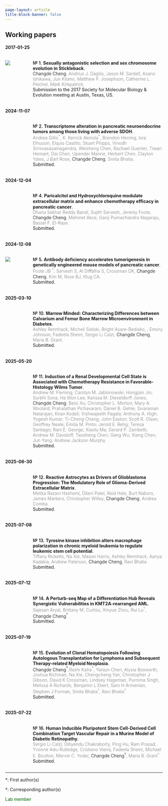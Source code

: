 ```yaml
---
page-layout: article
title-block-banner: false
---
```




## Working papers


#### 2017-01-25 {#sec-w1}



:::: {.columns}

::: {.column width="8%"}
![](preprints/2017_SMBE/featured.png)
:::

::: {.column width="2%"}
:::

::: {.column width="90%"}
[№ 1.]{style="font-size: 100%; font-weight:500; color:black;"} **Sexually antagonistic selection and sex chromosome evolution in Stickleback**. \
[Changde Cheng]{style="font-weight: 300; color:black;"}[,  Andrius J. Dagilis, Jason M. Sardell, Asano Ishikawa, Jun Kitano,  Matthew P. Josephson, Catherine L. Peichel, Mark Kirkpatrick.]{style="font-weight: 300; color:gray;"}\
Submission to the 2017 Society for Molecular Biology & Evolution meeting at Austin, Texas, US.
:::

::::


#### 2024-11-07 {#sec-w3}




:::: {.columns}

::: {.column width="8%"}
<!-- ![](preprints/2024_gmm/featured.png) -->
:::

::: {.column width="2%"}
:::

::: {.column width="90%"}
[№ 2.]{style="font-size: 100%; font-weight:500; color:black;"} **Transcriptome alteration in pancreatic neuroendocrine tumors among those living with adverse SDOH**. \
[Andrea Gillis$^{\ast}$, K. Kerrick Akinola$^{\ast}$, Brendon Herring, Isra Elhussin, Elquis Castillo, Stuart Phipps, Vinodh Srinivasasainagendra, Weisheng Chen, Rachael Guenter, Tiwari Hemant, Dai Chen, Upender Manne, Herbert Chen, Clayton Yates, J Bart Rose, [Changde Cheng]{style="color:black;"}, Smita Bhatia.]{style="font-weight: 300;color:gray;"}\
Submitted.
:::

::::



#### 2024-12-04 {#sec-w5}


:::: {.columns}

::: {.column width="8%"}
<!-- ![](preprints/2024_gmm/featured.png) -->
:::

::: {.column width="2%"}
:::

::: {.column width="90%"}
[№ 4.]{style="font-size: 100%; font-weight:500; color:black;"} **Paricalcitol and Hydroxychloroquine modulate extracellular matrix and enhance chemotherapy eﬃcacy in pancreatic cancer**. \
[Dhana Sekhar Reddy Bandi, Sujith Sarvesh, Jeremy Foote, [Changde Cheng]{style="color:black;"}, Mehmet Akce, Ganji
Purnachandra Nagaraju, Bassel F. El-Raye.]{style="font-weight: 300;color:gray;"}\
Submitted.
:::

::::



#### 2024-12-08 {#sec-w6}


:::: {.columns}

::: {.column width="8%"}
![](preprints/2024_gmm/featured.png)
:::

::: {.column width="2%"}
:::

::: {.column width="90%"}
[№ 5.]{style="font-size: 100%; font-weight:500; color:black;"} **Antibody deficiency accelerates tumorigenesis in genetically engineered mouse models of pancreatic cancer**. \
[Foote JB $^{\dagger}$, Sarvesh S, Al Diﬀalha S, Crossman DK, [Changde Cheng]{style="color:black;"}, Kim M, Rose BJ, Klug CA.]{style="font-weight: 300;color:gray;"}\
Submitted.
:::

::::


<!-- #### 2025-01-15 {#sec-w8} -->


<!-- :::: {.columns} -->

<!-- ::: {.column width="8%"} -->

<!-- ::: -->

<!-- ::: {.column width="2%"} -->
<!-- ::: -->

<!-- ::: {.column width="90%"} -->
<!-- [№ 7.]{style="font-size: 100%; font-weight:500; color:black;"} **Germline Pathogenic/ Likely Pathogenic Mutations and Subsequent Neoplasms among Childhood Cancer Survivors – A report from the Children’s Oncology Group ALTE03N1 Study**. \ -->
<!-- [Liting Zhou , Purnima Singh , David K. Crossman , Joshua Richman , Mr Patrick J Trainor , [Changde Cheng]{style="color:black;"} , Xuexia Wang , Noha Sharafeldin , Lindsey Hageman , Maryam Sheikh , Melissa Richard , Danielle N. Friedman , Joseph Neglia , Zhaoming Wang , Melissa M Hudson , Saro H Armenian , Douglas Hawkins , Ravi Bhatia , Wendy Landier, Smita Bhatia]{style="font-weight: 300;color:gray;"}\ -->
<!-- Submitted. -->
<!-- ::: -->

<!-- :::: -->



<!-- #### 2025-01-20 {#sec-w9} -->


<!-- :::: {.columns} -->

<!-- ::: {.column width="8%"} -->

<!-- ::: -->

<!-- ::: {.column width="2%"} -->
<!-- ::: -->

<!-- ::: {.column width="90%"} -->
<!-- [№ 8.]{style="font-size: 100%; font-weight:500; color:black;"} **Acute myeloid leukemia microenvironment impairs neutrophil maturation and function through NFκB signaling**. \ -->
<!-- [Paran Goel, Sajesan Aryal, Alana M. Franceski, Valeriya Kuznetsova, Amanda Costa, Francesca Luca, Ashley N. Connelly, Daniel W. Phillips, Caroline C. Ennis, Sourajeet Karfa, Brittany L. Crown, Estelle Carminita, Virginia Camacho, Gracie M. Jack, [Changde Cheng]{style="color:black;"}, Asumi Yokota, Rui Lu , Ravi Bhatia , Pran K. Datta, Kellie R. Machlus, P. Brent Ferrell , Hideyo Hirai and Robert S. Welner]{style="font-weight: 300;color:gray;"}\ -->
<!-- Submitted. -->
<!-- ::: -->

<!-- :::: -->


<!-- #### 2025-02-13 {#sec-w10} -->


<!-- :::: {.columns} -->

<!-- ::: {.column width="8%"} -->

<!-- ::: -->

<!-- ::: {.column width="2%"} -->
<!-- ::: -->

<!-- ::: {.column width="90%"} -->
<!-- [№ 9.]{style="font-size: 100%; font-weight:500; color:black;"} **Clonal hematopoiesis and subsequent venous thromboembolism among survivors of autologous transplantation for lymphoma**. \ -->
<!-- [Radhika Gangaraju; Yanjun Chen; Lindsey Hageman; Alysia Bosworth; Elizabeth Ross; Liton Francisco; Purnima Singh; Melissa Richard; Chengcheng Yan; Rashi Kalra; [Changde Cheng]{style="color:black;"}; Saro Armenian; Stephen Forman; Ravi Bhatia; Smita Bhatia.]{style="font-weight: 300;color:gray;"}\ -->
<!-- Submitted. -->
<!-- ::: -->

<!-- :::: -->


#### 2025-03-10 {#sec-w10}


:::: {.columns}

::: {.column width="8%"}

:::

::: {.column width="2%"}
:::

::: {.column width="90%"}
[№ 10.]{style="font-size: 100%; font-weight:500; color:black;"} **Marrow Minded: Characterizing Differences between Calvarium and Femur Bone Marrow Microenvironment in Diabetes**. \
[Ashley Rennhack, Micheli Sielski, Bright Asare-Bediako, , Emory Johnson, Fadeela Sheini, Sergio Li Calzi, [Changde Cheng]{style="color:black;"}, Maria B. Grant.]{style="font-weight: 300;color:gray;"}\
Submitted.
:::

::::



#### 2025-05-20 {#sec-w11}


:::: {.columns}

::: {.column width="8%"}

:::

::: {.column width="2%"}
:::

::: {.column width="90%"}
[№ 11.]{style="font-size: 100%; font-weight:500; color:black;"} **Induction of a Renal Developmental Cell State is Associated with Chemotherapy Resistance in Favorable-Histology Wilms Tumor**. \
[Andrew M. Fleming; Carolyn M. Jablonowski; Hongjian Jin; Surbhi Sona; Ha Won Lee; Karissa M. Dieseldorff Jones; [Changde Cheng]{style="color:black;"}; Beisi Xu; Christopher L. Morton; Mary A. Woolard; Prahalathan Pichavaram; Daniel B. Gehle; Sivaraman Natarajan; Kiran Kodali; Vishwajeeth Pagala; Anthony A. High; Yogesh Kumar; Ti-Cheng Chang; John Easton; Scott R. Olsen; Geoffrey Neale; Emilia M. Pinto; Jerold E. Rehg; Teresa Santiago; Rani E. George; Xiaotu Ma; Gerard P. Zambetti; Andrew M. Davidoff; Taosheng Chen; Gang Wu; Xiang Chen; Jun Yang; Andrew Jackson Murphy]{style="font-weight: 300;color:gray;"}\
Submitted.
:::

::::

#### 2025-06-30 {#sec-w12}


:::: {.columns}

::: {.column width="8%"}

:::

::: {.column width="2%"}
:::

::: {.column width="90%"}
[№ 12.]{style="font-size: 100%; font-weight:500; color:black;"} **Reactive Astrocytes as Drivers of Glioblastoma Progression: The Modulatory Role of Glioma-Derived Extracellular Matrix**. \
[Melika Razavi Hashemi, Dilani Patel, Reid Hale, Burt Nabors, James Markers, Chirstopher Willey,  [Changde Cheng]{style="color:black;"}, Andrea Comba.]{style="font-weight: 300;color:gray;"}\
Submitted.
:::

::::

#### 2025-07-08 {#sec-w13}


:::: {.columns}

::: {.column width="8%"}

:::

::: {.column width="2%"}
:::

::: {.column width="90%"}
[№ 13.]{style="font-size: 100%; font-weight:500; color:black;"} **Tyrosine kinase inhibition alters macrophage polarization in chronic myeloid leukemia to regulate leukemic stem cell potential**. \
[ Tiffany Ricketts, Na Xie, Mason Harris, Ashley Rennhack, Aanya Kadakia, Andrew Paterson, [Changde Cheng]{style="color:black;"}, Ravi Bhatia]{style="font-weight: 300;color:gray;"}\
Submitted.
:::

::::

#### 2025-07-12 {#sec-w14}


:::: {.columns}

::: {.column width="8%"}

:::

::: {.column width="2%"}
:::

::: {.column width="90%"}
[№ 14.]{style="font-size: 100%; font-weight:500; color:black;"} **A Perturb-seq Map of a Differentiation Hub Reveals Synergistic Vulnerabilities in KMT2A-rearranged AML**. \
[Sajesan Aryal, Brittany M. Curtiss, Xinyue Zhou, Rui Lu$^{\dagger}$, [Changde Cheng$^{\dagger}$]{style="color:black;"}.]{style="font-weight: 300;color:gray;"}\
Submitted.
:::

::::

#### 2025-07-19 {#sec-w15}


:::: {.columns}

::: {.column width="8%"}

:::

::: {.column width="2%"}
:::

::: {.column width="90%"}
[№ 15.]{style="font-size: 100%; font-weight:500; color:black;"} **Evolution of Clonal Hematopoiesis Following Autologous Transplantation for Lymphoma and Subsequent Therapy-related Myeloid Neoplasia**. \
[ [Changde Cheng$^{\ast}$]{style="color:black;"},Rashi Kalra$^{\ast}$, Yanjun Chen, Alysia Bosworth, Joshua Richman, Na Xie, Chengcheng Yan, Christopher J Gibson, David K Crossman, Lindsey Hageman, Purnima Singh, Melissa A Richards, Benjamin L Ebert, Saro H Armenian, Stephen J Forman, Smita Bhatia$^{\dagger}$, Ravi Bhatia$^{\dagger}$]{style="font-weight: 300;color:gray;"}\
Submitted.
:::

::::

#### 2025-07-22 {#sec-w16}


:::: {.columns}

::: {.column width="8%"}

:::

::: {.column width="2%"}
:::

::: {.column width="90%"}
[№ 16.]{style="font-size: 100%; font-weight:500; color:black;"} **Human Inducible Pluripotent Stem Cell-Derived Cell Combination Target Vascular Repair in a Murine Model of Diabetic Retinopathy**. \
[ Sergio Li Calzi, Dibyendu Chakraborty, Ping Hu, Ram Prasad, Yvonne Adu-Rutledge, Cristiano Vieira, Fadeela Sheini, Michael E. Boulton, Mervin C. Yoder, [Changde Cheng$^{\dagger}$]{style="color:black;"}, Maria B. Grant$^{\dagger}$]{style="font-weight: 300;color:gray;"}\
Submitted.
:::

::::

---

${\ast}$: 
First author(s)

${\dagger}$: 
Corresponding author(s)

[Lab member]{style="color:darkgreen;"}

